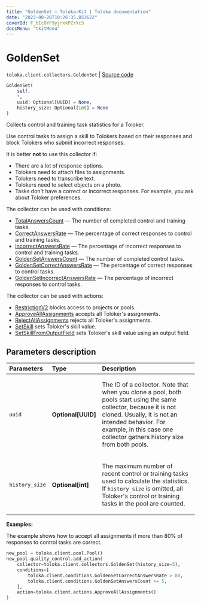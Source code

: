 ```yaml
---
title: "GoldenSet — Toloka-Kit | Toloka documentation"
date: "2023-08-28T10:26:35.853622"
coverId: F_bIcOYF9yjrxkPZrXc3
docsMenu: "tkitMenu"
---
```


# GoldenSet

`toloka.client.collectors.GoldenSet` | [Source code](https://github.com/Toloka/toloka-kit/blob/v1.2.1/src/client/collectors.py#L303)

```python
GoldenSet(
    self,
    *,
    uuid: Optional[UUID] = None,
    history_size: Optional[int] = None
)
```

Collects control and training task statistics for a Toloker.

Use control tasks to assign a skill to Tolokers based on their responses and block Tolokers who submit incorrect responses.

It is better **not** to use this collector if:
- There are a lot of response options.
- Tolokers need to attach files to assignments.
- Tolokers need to transcribe text.
- Tolokers need to select objects on a photo.
- Tasks don't have a correct or incorrect responses. For example, you ask about Toloker preferences.

The collector can be used with conditions:
* [TotalAnswersCount](/docs/toloka-kit/reference/toloka.client.conditions.TotalAnswersCount) — The number of completed control and training tasks.
* [CorrectAnswersRate](/docs/toloka-kit/reference/toloka.client.conditions.CorrectAnswersRate) — The percentage of correct responses to control and training tasks.
* [IncorrectAnswersRate](/docs/toloka-kit/reference/toloka.client.conditions.IncorrectAnswersRate) — The percentage of incorrect responses to control and training tasks.
* [GoldenSetAnswersCount](/docs/toloka-kit/reference/toloka.client.conditions.GoldenSetAnswersCount) — The number of completed control tasks.
* [GoldenSetCorrectAnswersRate](/docs/toloka-kit/reference/toloka.client.conditions.GoldenSetCorrectAnswersRate) — The percentage of correct responses to control tasks.
* [GoldenSetIncorrectAnswersRate](/docs/toloka-kit/reference/toloka.client.conditions.GoldenSetIncorrectAnswersRate) — The percentage of incorrect responses to control tasks.

The collector can be used with actions:
* [RestrictionV2](/docs/toloka-kit/reference/toloka.client.actions.RestrictionV2) blocks access to projects or pools.
* [ApproveAllAssignments](/docs/toloka-kit/reference/toloka.client.actions.ApproveAllAssignments) accepts all Toloker's assignments.
* [RejectAllAssignments](/docs/toloka-kit/reference/toloka.client.actions.RejectAllAssignments) rejects all Toloker's assignments.
* [SetSkill](/docs/toloka-kit/reference/toloka.client.actions.SetSkill) sets Toloker's skill value.
* [SetSkillFromOutputField](/docs/toloka-kit/reference/toloka.client.actions.SetSkillFromOutputField) sets Toloker's skill value using an output field.

## Parameters description

| Parameters | Type | Description |
| :----------| :----| :-----------|
`uuid`|**Optional\[UUID\]**|<p>The ID of a collector. Note that when you clone a pool, both pools start using the same collector, because it is not cloned. Usually, it is not an intended behavior. For example, in this case one collector gathers history size from both pools.</p>
`history_size`|**Optional\[int\]**|<p>The maximum number of recent control or training tasks used to calculate the statistics. If `history_size` is omitted, all Toloker's control or training tasks in the pool are counted.</p>

**Examples:**

The example shows how to accept all assignments if more than 80% of responses to control tasks are correct.

```python
new_pool = toloka.client.pool.Pool()
new_pool.quality_control.add_action(
    collector=toloka.client.collectors.GoldenSet(history_size=5),
    conditions=[
        toloka.client.conditions.GoldenSetCorrectAnswersRate > 80,
        toloka.client.conditions.GoldenSetAnswersCount >= 5,
    ],
    action=toloka.client.actions.ApproveAllAssignments()
)
```
